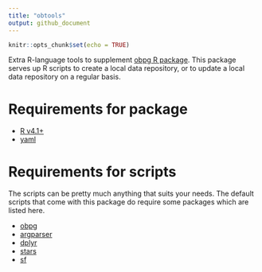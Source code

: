 ```yaml
---
title: "obtools"
output: github_document
---
```


```r
knitr::opts_chunk$set(echo = TRUE)
```

Extra R-language tools to supplement [obpg R package](https://github.com/BigelowLab/obpg). This package serves up R scripts to create a local data repository, or to update a local data repository on a regular basis.  

# Requirements for package
  + [R v4.1+](https://www.r-project.org/)
  + [yaml](https://CRAN.R-project.org/package=yaml)
  
# Requirements for scripts
The scripts can be pretty much anything that suits your needs.  The default scripts that come with this package do require some packages which are listed here.

  + [obpg](https://github.com/BigelowLab/obpg)
  + [argparser](https://CRAN.R-project.org/package=argparser)
  + [dplyr](https://CRAN.R-project.org/package=dplyr)
  + [stars](https://CRAN.R-project.org/package=stars)
  + [sf](https://CRAN.R-project.org/package=sf)
  
